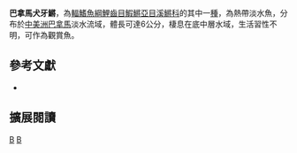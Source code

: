 {{Speciesbox 
| taxon = Cynodonichthys chucunaque
| status = NE
| status_system = IUCN3.1
| authority = [[Breder|Breder]], 1925
| synonyms = *''Rivulus chucunaque,Breder, 1925''
*''Rivulus chucunaque chucunaque, Breder, 1925''
}}
'''巴拿馬犬牙鱂'''，為[[輻鰭魚綱|輻鰭魚綱]][[鯉齒目|鯉齒目]][[鰕鱂亞目|鰕鱂亞目]][[溪鱂科|溪鱂科]]的其中一[[種|種]]，為熱帶淡水魚，分布於[[中美洲|中美洲]][[巴拿馬|巴拿馬]]淡水流域，體長可達6公分，棲息在底中層水域，生活習性不明，可作為觀賞魚。

== 參考文獻 ==
*{{FishBase_species|genus=Cynodonichthys|species=chucunaque|year=2014|month=8}}

== 擴展閱讀 ==
{{refbegin}}
{{wikispecies-inline|Cynodonichthys chucunaque|巴拿馬犬牙鱂}}
{{refend}}
{{Taxonbar|from=Q5503611}}

[[Category:觀賞魚|B]]
[[Category:犬牙鱂屬|B]]


{{魚類小作品}}